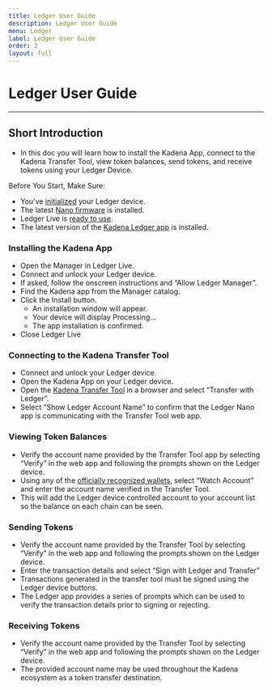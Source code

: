 ```yaml
---
title: Ledger User Guide
description: Ledger User Guide
menu: Ledger
label: Ledger User Guide
order: 3
layout: full
---
```


# Ledger User Guide

---

## Short Introduction

- In this doc you will learn how to install the Kadena App, connect to the
  Kadena Transfer Tool, view token balances, send tokens, and receive tokens
  using your Ledger Device.

Before You Start, Make Sure:

- You’ve
  [initialized](https://support.ledgerwallet.com/hc/en-us/articles/360000613793)
  your Ledger device.
- The latest
  [Nano firmware](https://support.ledgerwallet.com/hc/en-us/articles/360002731113)
  is installed.
- Ledger Live is
  [ready to use](https://support.ledger.com/hc/en-us/articles/4404389606417-Download-and-install-Ledger-Live).
- The latest version of the
  [Kadena Ledger app](https://github.com/ledgerhq/app-kadena) is installed.

### Installing the Kadena App

- Open the Manager in Ledger Live.
- Connect and unlock your Ledger device.
- If asked, follow the onscreen instructions and “Allow Ledger Manager”.
- Find the Kadena app from the Manager catalog.
- Click the Install button.
  - An installation window will appear.
  - Your device will display Processing…
  - The app installation is confirmed.
- Close Ledger Live

### Connecting to the Kadena Transfer Tool

- Connect and unlock your Ledger device.
- Open the Kadena App on your Ledger device.
- Open the [Kadena Transfer Tool](https://transfer.chainweb.com/) in a browser
  and select “Transfer with Ledger”.
- Select “Show Ledger Account Name” to confirm that the Ledger Nano app is
  communicating with the Transfer Tool web app.

### Viewing Token Balances

- Verify the account name provided by the Transfer Tool app by selecting
  “Verify” in the web app and following the prompts shown on the Ledger device.
- Using any of the
  [officially recognized wallets](https://docs.kadena.io/basics/wallets), select
  “Watch Account” and enter the account name verified in the Transfer Tool.
- This will add the Ledger device controlled account to your account list so the
  balance on each chain can be seen.

### Sending Tokens

- Verify the account name provided by the Transfer Tool by selecting “Verify” in
  the web app and following the prompts shown on the Ledger device.
- Enter the transaction details and select “Sign with Ledger and Transfer”
- Transactions generated in the transfer tool must be signed using the Ledger
  device buttons.
- The Ledger app provides a series of prompts which can be used to verify the
  transaction details prior to signing or rejecting.

### Receiving Tokens

- Verify the account name provided by the Transfer Tool by selecting “Verify” in
  the web app and following the prompts shown on the Ledger device.
- The provided account name may be used throughout the Kadena ecosystem as a
  token transfer destination.
